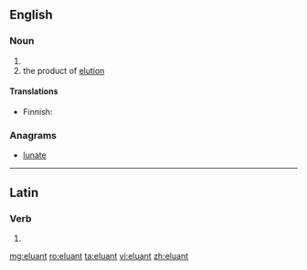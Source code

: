 ==English==

===Noun===
{{en-noun}}

# {{alternative spelling of|eluent}}
# the product of [[elution]]

====Translations====
{{trans-top|product of elution}}
* Finnish: {{t|fi|eluaatti}}
{{trans-mid}}
{{trans-bottom}}

===Anagrams===
* [[lunate#English|lunate]]

----

==Latin==

===Verb===
{{la-verb-form|ēluant}}

# {{conjugation of|ēluō||3|p|pres|act|sub|lang=la}}

[[mg:eluant]]
[[ro:eluant]]
[[ta:eluant]]
[[vi:eluant]]
[[zh:eluant]]